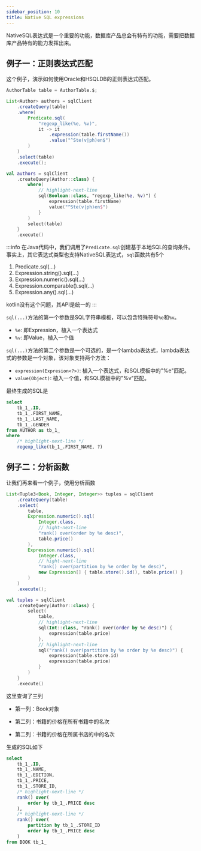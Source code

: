 ```yaml
---
sidebar_position: 10
title: Native SQL expressions
---
```




NativeSQL表达式是一个重要的功能，数据库产品总会有特有的功能，需要把数据库产品特有的能力发挥出来。

## 例子一：正则表达式匹配

这个例子，演示如何使用Oracle和HSQLDB的正则表达式匹配。

<Tabs groupId="language">
<TabItem value="java" label="Java">

```java
AuthorTable table = AuthorTable.$;

List<Author> authors = sqlClient
    .createQuery(table)
    .where(
        Predicate.sql(
            "regexp_like(%e, %v)",
            it -> it
                .expression(table.firstName())
                .value("^Ste(v|ph)en$")
        )
    )
    .select(table)
    .execute();
```

</TabItem>
<TabItem value="kotlin" label="Kotlin">

```kotlin
val authors = sqlClient
    .createQuery(Author::class) {
        where(
            // highlight-next-line
            sql(Boolean::class, "regexp_like(%e, %v)") {
                expression(table.firstName)
                value("^Ste(v|ph)en$")
            }
        )
        select(table)
    }
    .execute()
```

</TabItem>
</Tabs>

:::info
在Java代码中，我们调用了`Predicate.sql`创建基于本地SQL的查询条件。事实上，其它表达式类型也支持NativeSQL表达式，`sql`函数共有5个

1. Predicate.sql(...)
2. Expression.string().sql(...)
3. Expression.numeric().sql(...)
4. Expression.comparable().sql(...)
5. Expression.any().sql(...)

kotlin没有这个问题，其API是统一的
:::

`sql(...)`方法的第一个参数是SQL字符串模板，可以包含特殊符号`%e`和`%v`。

- `%e`: 即Expression，植入一个表达式
- `%v`: 即Value，植入一个值

`sql(...)`方法的第二个参数是一个可选的，是一个lambda表达式，lambda表达式的参数是一个对象，该对象支持两个方法：
- `expression(Expresion<?>)`: 植入一个表达式，和SQL模板中的"%e"匹配。
- `value(Object)`: 植入一个值，和SQL模板中的"%v"匹配。

最终生成的SQL是
```sql
select 
    tb_1_.ID, 
    tb_1_.FIRST_NAME, 
    tb_1_.LAST_NAME, 
    tb_1_.GENDER 
from AUTHOR as tb_1_ 
where
    /* highlight-next-line */
    regexp_like(tb_1_.FIRST_NAME, ?)
```

## 例子二：分析函数

让我们再来看一个例子，使用分析函数

<Tabs groupId="language">
<TabItem value="java" label="Java">

```java
List<Tuple3<Book, Integer, Integer>> tuples = sqlClient
    .createQuery(table)
    .select(
        table,
        Expression.numeric().sql(
            Integer.class,
            // hight-next-line
            "rank() over(order by %e desc)",
            table.price()
        ),
        Expression.numeric().sql(
            Integer.class,
            // hight-next-line
            "rank() over(partition by %e order by %e desc)",
            new Expression[] { table.store().id(), table.price() }
        )
    )
    .execute();
```

</TabItem>
<TabItem value="kotlin" label="Kotlin">

```kotlin
val tuples = sqlClient
    .createQuery(Author::class) {
        select(
            table,
            // highlight-next-line
            sql(Int::class, "rank() over(order by %e desc)") {
                expression(table.price)
            },
            // highlight-next-line
            sql("rank() over(partition by %e order by %e desc)") {
                expression(table.store.id)
                expression(table.price)
            }
        )
    }
    .execute()
```

</TabItem>
</Tabs>

这里查询了三列

-   第一列：Book对象

-   第二列：书籍的价格在所有书籍中的名次

-   第二列：书籍的价格在所属书店的中的名次

生成的SQL如下

```sql
select
    tb_1_.ID,
    tb_1_.NAME,
    tb_1_.EDITION,
    tb_1_.PRICE,
    tb_1_.STORE_ID,
    /* highlight-next-line */
    rank() over(
        order by tb_1_.PRICE desc
    ),
    /* highlight-next-line */
    rank() over(
        partition by tb_1_.STORE_ID 
        order by tb_1_.PRICE desc
    )
from BOOK tb_1_
```
